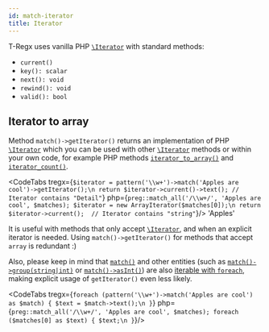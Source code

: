 ```yaml
---
id: match-iterator
title: Iterator
---
```



T-Regx uses vanilla PHP [`\Iterator`] with standard methods:

 - `current()`
 - `key(): scalar`
 - `next(): void`
 - `rewind(): void`
 - `valid(): bool`

## Iterator to array

Method `match()->getIterator()` returns an implementation of PHP [`\Iterator`] which you can be used with other [`\Iterator`]
methods or within your own code, for example PHP methods [`iterator_to_array()`] and [`iterator_count()`].

<CodeTabs
    tregx={`$iterator = pattern('\\w+')->match('Apples are cool')->getIterator();\n
return $iterator->current()->text(); // Iterator contains "Detail"`}
    php={`preg::match_all('/\\w+/', 'Apples are cool', $matches);
$iterator = new ArrayIterator($matches[0]);\n
return $iterator->current();  // Iterator contains "string"`}/>
<Result>'Apples'</Result>

It is useful with methods that only accept [`\Iterator`], and when an explicit iterator is needed. Using `match()->getIterator()`
for methods that accept `array` is redundant :)

Also, please keep in mind that [`match()`] and other entities (such as [`match()->group(string|int)`] or [`match()->asInt()`])
are also [iterable with `foreach`], making explicit usage of `getIterator()` even less likely.

<CodeTabs
    tregx={`foreach (pattern('\\w+')->match('Apples are cool') as $match) {
    $text = $match->text();\n
}`}
    php={`preg::match_all('/\\w+/', 'Apples are cool', $matches);
foreach ($matches[0] as $text) {
    $text;\n
}`}/>

<!--T-Regx:{return-at(1)}-->
<!--PHP:{return-at(2)}-->

[`match()`]: match.mdx
[`\Iterator`]: https://www.php.net/manual/en/class.iterator.php
[`iterator_to_array()`]: https://www.php.net/manual/en/function.iterator-to-array.php
[`iterator_count()`]: https://www.php.net/manual/en/function.iterator-count.php
[iterable with `foreach`]: match-for-each.mdx#vanilla-php-foreach
[`match()->group(string|int)`]: match-group.mdx
[`match()->asInt()`]: match-as-int.mdx
